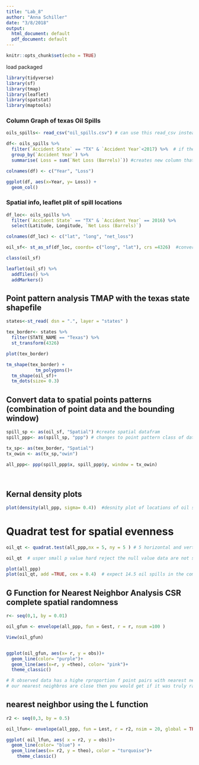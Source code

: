 ```yaml
---
title: "Lab_8"
author: "Anna Schiller"
date: "3/8/2018"
output:
  html_document: default
  pdf_document: default
---
```


```r
knitr::opts_chunk$set(echo = TRUE)
```


load packaged
```r
library(tidyverse)
library(sf)
library(tmap)
library(leaflet)
library(spatstat)
library(maptools)

```

### Column Graph of texas Oil Spills

```r

oils_spills<- read_csv("oil_spills.csv") # can use this read_csv instead of read.csv because we have downloaded tidyverse, this reads it as a table dF?

df<- oils_spills %>% 
  filter(`Accident State` == "TX" & `Accident Year`<2017) %>%  # if there's a space in your column
  group_by(`Accident Year`) %>% 
  summarise( Loss = sum(`Net Loss (Barrels)`)) #creates new column that summarizes

colnames(df) <- c("Year", "Loss")

ggplot(df, aes(x=Year, y= Loss)) +
  geom_col()

```
### Spatial info, leaflet plit of spill locations
```r

df_loc<- oils_spills %>% 
  filter(`Accident State` == "TX" & `Accident Year` == 2016) %>% 
  select(Latitude, Longitude, `Net Loss (Barrels)`)

colnames(df_loc) <- c("lat", "long", "net_loss")

oil_sf<- st_as_sf(df_loc, coords= c("long", "lat"), crs =4326)  #convert to simple features spatial data, can treat as dataframe but will retain spatial features

class(oil_sf)

leaflet(oil_sf) %>% 
  addTiles() %>% 
  addMarkers()


```

## Point pattern analysis TMAP with the texas state shapefile

```r

states<-st_read( dsn = ".", layer = "states" )

tex_border<- states %>% 
  filter(STATE_NAME == "Texas") %>% 
  st_transform(4326)

plot(tex_border)

tm_shape(tex_border) +
           tm_polygons()+
  tm_shape(oil_sf)+
  tm_dots(size= 0.3)

```

## Convert data to spatial points patterns (combination of point data and the bounding window)

```r

spill_sp <- as(oil_sf, "Spatial") #create spatial datafram
spill_ppp<- as(spill_sp, "ppp") # changes to point pattern class of data

tx_sp<- as(tex_border, "Spatial")
tx_owin <- as(tx_sp,"owin")

all_ppp<- ppp(spill_ppp$x, spill_ppp$y, window = tx_owin)
  
  
```

## Kernal density plots

```r

plot(density(all_ppp, sigma= 0.4))  #desnity plot of locations of oil spills

```

# Quadrat test for spatial evenness

```r
oil_qt <- quadrat.test(all_ppp,nx = 5, ny = 5 ) # 5 horizontal and vertical regions

oil_qt  # usper small p value hard reject the null value data are not spatially evenly distributed

plot(all_ppp)
plot(oil_qt, add =TRUE, cex = 0.4)  # expect 14.5 oil spills in the complete quadrats, estimates the proportional expected counts are in in incomplete quadrats
```

## G Function for Nearest Neighbor Analysis CSR complete spatial randomness

```r

r<- seq(0,1, by = 0.01)

oil_gfun <- envelope(all_ppp, fun = Gest, r = r, nsum =100 )

View(oil_gfun)


ggplot(oil_gfun, aes(x= r, y = obs))+
  geom_line(color= "purple")+
  geom_line(aes(x=r, y =theo), color= "pink")+
  theme_classic()

# R observed data has a highe rproportion f point pairs with nearest neighbors at shorter distances compared to CSR data
# our nearest neighbros are close then you would get if it was truly randomly distributed.  envelope ran simulations for CSR data 

```

## nearest neighbor using the L function

```r

r2 <- seq(0,3, by = 0.5)

oil_lfun<- envelope(all_ppp, fun = Lest, r = r2, nsim = 20, global = TRUE)

ggplot( oil_lfun, aes( x = r2, y = obs))+
  geom_line(color= "blue") +
  geom_line(aes(x= r2, y = theo), color = "turquoise")+
    theme_classic()

```

